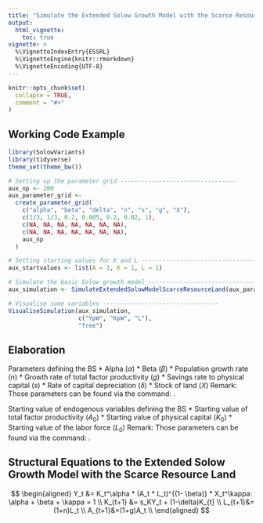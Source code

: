 ```yaml
---
title: "Simulate the Extended Solow Growth Model with the Scarce Resource Land"
output:
  html_vignette:
    toc: true
vignette: >
  %\VignetteIndexEntry{ESSRL}
  %\VignetteEngine{knitr::rmarkdown}
  %\VignetteEncoding{UTF-8}
---
```


```r
knitr::opts_chunk$set(
  collapse = TRUE,
  comment = "#>"
)
```

## Working Code Example
```r
library(SolowVariants)
library(tidyverse)
theme_set(theme_bw())

# Setting up the parameter grid ---------------------------------
aux_np <- 200
aux_parameter_grid <-
  create_parameter_grid(
    c("alpha", "beta", "delta", "n", "s", "g", "X"),
    c(1/3, 1/3, 0.2, 0.005, 0.2, 0.02, 1),
    c(NA, NA, NA, NA, NA, NA, NA),
    c(NA, NA, NA, NA, NA, NA, NA),
    aux_np
  )

# Setting starting values for K and L ---------------------------------
aux_startvalues <- list(A = 1, K = 1, L = 1)

# Simulate the basic Solow growth model ---------------------------------
aux_simulation <- SimulateExtendedSolowModelScarceResourceLand(aux_parameter_grid, aux_np,aux_startvalues)

# Visualise some variables ---------------------------------
VisualiseSimulation(aux_simulation,
                    c("YpW", "KpW", "L"), 
                    "free")

```

## Elaboration
Parameters defining the BS
* Alpha ($\alpha$)
* Beta ($\beta$)
* Population growth rate ($n$)
* Growth rate of total factor productivity ($g$)
* Savings rate to physical capital ($s$)
* Rate of capital depreciation ($\delta$)
* Stock of land ($X$)
Remark: Those parameters can be found via the command: \code{getRequiredParams("ESSRL")}.

Starting value of endogenous variables defining the BS
* Starting value of total factor productivity ($A_0$)
* Starting value of physical capital ($K_0$)
* Starting value of the labor force ($L_0$)
Remark: Those parameters can be found via the command: \code{getRequiredStartingValues("ESSRL")}.

## Structural Equations to the Extended Solow Growth Model with the Scarce Resource Land
$$
\begin{aligned}
Y_t &= K_t^\alpha  * (A_t * L_t)^{(1- \beta)} * X_t^\kappa: \alpha + \beta + \kappa = 1 \\
K_{t+1} &= s_KY_t + (1-\delta)K_{t} \\
L_{t+1}&=(1+n)L_t \\
A_{t+1}&=(1+g)A_t \\
\end{aligned}
$$
